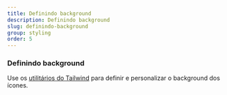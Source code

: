```yaml
---
title: Definindo background
description: Definindo background
slug: definindo-background
group: styling
order: 5
---
```


### Definindo background

Use os [utilitários do Tailwind](https://tailwindcss.com/docs/background-attachment) para definir e personalizar o background dos ícones.

